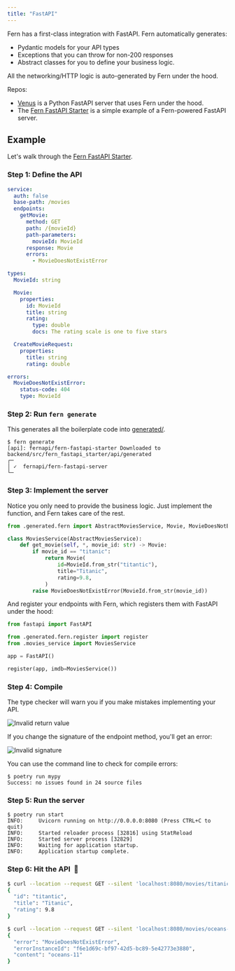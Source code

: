 ```yaml
---
title: "FastAPI"
---
```


Fern has a first-class integration with FastAPI. Fern automatically generates:

- Pydantic models for your API types
- Exceptions that you can throw for non-200 responses
- Abstract classes for you to define your business logic.

All the networking/HTTP logic is auto-generated by Fern under the hood.

Repos:

- [Venus](https://github.com/fern-api/venus) is a Python FastAPI server that uses Fern under the hood.
- The [Fern FastAPI Starter](https://github.com/fern-api/fastapi-starter) is a simple example of a Fern-powered FastAPI server.

## Example

Let's walk through the [Fern FastAPI Starter](https://github.com/fern-api/fastapi-starter).

### Step 1: Define the API

```yaml fern/api/definition/imdb.yml
service:
  auth: false
  base-path: /movies
  endpoints:
    getMovie:
      method: GET
      path: /{movieId}
      path-parameters:
        movieId: MovieId
      response: Movie
      errors:
        - MovieDoesNotExistError

types:
  MovieId: string

  Movie:
    properties:
      id: MovieId
      title: string
      rating:
        type: double
        docs: The rating scale is one to five stars

  CreateMovieRequest:
    properties:
      title: string
      rating: double

errors:
  MovieDoesNotExistError:
    status-code: 404
    type: MovieId
```

### Step 2: Run `fern generate`

This generates all the boilerplate code into [generated/](https://github.com/fern-api/fastapi-starter/tree/main/backend/src/fern_fastapi_starter/api/generated).

```
$ fern generate
[api]: fernapi/fern-fastapi-starter Downloaded to backend/src/fern_fastapi_starter/api/generated
┌─
│ ✓  fernapi/fern-fastapi-server
└─
```

### Step 3: Implement the server

Notice you only need to provide the business logic. Just implement the function, and Fern takes care of the rest.

```python backend/src/fern_fastapi_starter/movies_service.py
from .generated.fern import AbstractMoviesService, Movie, MovieDoesNotExistError, MovieId

class MoviesService(AbstractMoviesService):
    def get_movie(self, *, movie_id: str) -> Movie:
        if movie_id == "titanic":
            return Movie(
                id=MovieId.from_str("titantic"),
                title="Titanic",
                rating=9.8,
            )
        raise MovieDoesNotExistError(MovieId.from_str(movie_id))
```

And register your endpoints with Fern, which registers them with FastAPI under the hood:

```python backend/src/fern_fastapi_starter/server.py
from fastapi import FastAPI

from .generated.fern.register import register
from .movies_service import MoviesService

app = FastAPI()

register(app, imdb=MoviesService())
```

### Step 4: Compile

The type checker will warn you if you make mistakes implementing your API.

![Invalid return value](images/invalid_return_value.png)

If you change the signature of the endpoint method, you'll get an error:

![Invalid signature](images/invalid_signature.png)

You can use the command line to check for compile errors:

```
$ poetry run mypy
Success: no issues found in 24 source files
```

### Step 5: Run the server

```
$ poetry run start
INFO:     Uvicorn running on http://0.0.0.0:8080 (Press CTRL+C to quit)
INFO:     Started reloader process [32816] using StatReload
INFO:     Started server process [32829]
INFO:     Waiting for application startup.
INFO:     Application startup complete.
```

### Step 6: Hit the API &nbsp;🚀

```bash
$ curl --location --request GET --silent 'localhost:8080/movies/titanic' | jq .
{
  "id": "titantic",
  "title": "Titanic",
  "rating": 9.8
}

$ curl --location --request GET --silent 'localhost:8080/movies/oceans-11' | jq .
{
  "error": "MovieDoesNotExistError",
  "errorInstanceId": "f6e1d69c-bf97-42d5-bc89-5e42773e3880",
  "content": "oceans-11"
}
```
